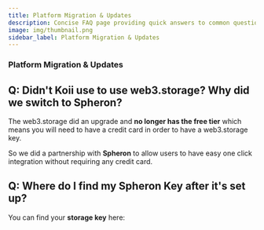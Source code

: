 ```yaml
---
title: Platform Migration & Updates
description: Concise FAQ page providing quick answers to common questions about Platform Migration & Updates.
image: img/thumbnail.png
sidebar_label: Platform Migration & Updates
---
```



### Platform Migration & Updates
## Q: Didn't Koii use to use web3.storage? Why did we switch to Spheron?

The web3.storage did an upgrade and **no longer has the free tier** which means you will need to have a credit card in order to have a web3.storage key.

So we did a partnership with **Spheron** to allow users to have easy one click integration without requiring any credit card.

## Q: Where do I find my Spheron Key after it's set up?

You can find your **storage key** here:

<ReactPlayer width="100%" controls url="https://www.youtube.com/watch?v=1QVket3Mjzo" />

